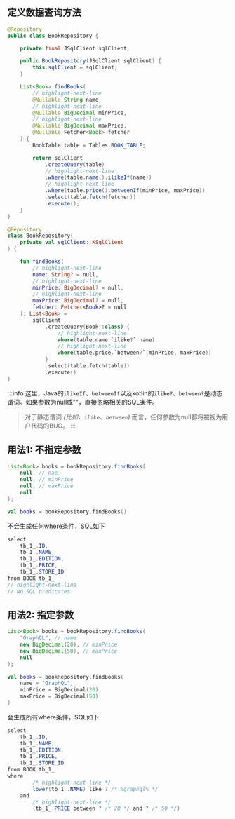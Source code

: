
## 定义数据查询方法

<Tabs groupId="language">
<TabItem value="java" label="Java">

```java title="BookRepository.java" 
@Repository
public class BookRepository {

    private final JSqlClient sqlClient;

    public BookRepository(JSqlClient sqlClient) {
        this.sqlClient = sqlClient;
    }

    List<Book> findBooks(
        // highlight-next-line
        @Nullable String name, 
        // highlight-next-line
        @Nullable BigDecimal minPrice,
        // highlight-next-line  
        @Nullable BigDecimal maxPrice, 
        @Nullable Fetcher<Book> fetcher
    ) {  
        BookTable table = Tables.BOOK_TABLE;

        return sqlClient
            .createQuery(table)
            // highlight-next-line
            .where(table.name().ilikeIf(name)) 
            // highlight-next-line
            .where(table.price().betweenIf(minPrice, maxPrice)) 
            .select(table.fetch(fetcher))
            .execute();
    }
}
```

</TabItem>
<TabItem value="kotlin" label="Kotlin">

```kotlin title="BookRepository.kt" 
@Repository  
class BookRepository(
    private val sqlClient: KSqlClient
) {

    fun findBooks( 
        // highlight-next-line
        name: String? = null,
        // highlight-next-line
        minPrice: BigDecimal? = null, 
        // highlight-next-line
        maxPrice: BigDecimal? = null,
        fetcher: Fetcher<Book>? = null
    ): List<Book> =  
        sqlClient  
            .createQuery(Book::class) {
                // highlight-next-line
                where(table.name `ilike?` name) 
                // highlight-next-line 
                where(table.price.`between?`(minPrice, maxPrice)) 
            }
            .select(table.fetch(table))
            .execute() 
}
```

</TabItem> 
</Tabs>

:::info
这里，Java的`ilikeIf`、`betweenIf`以及kotlin的`ilike?`、`between?`是动态谓词。如果参数为null或""，直接忽略相关的SQL条件。

> 对于静态谓词 *(比如，`ilike`、`between`)* 而言，任何参数为null都将被视为用户代码的BUG。
:::

## 用法1: 不指定参数

<Tabs groupId="language">
<TabItem value="java" label="Java">

```java
List<Book> books = bookRepository.findBooks(
    null, // nae
    null, // minPrice
    null, // maxPrice
    null
);
```

</TabItem>
<TabItem value="kotlin" label="Kotlin">

```kotlin
val books = bookRepository.findBooks()
```

</TabItem>
</Tabs>

不会生成任何where条件，SQL如下

```csharp
select
    tb_1_.ID,
    tb_1_.NAME,
    tb_1_.EDITION,
    tb_1_.PRICE,
    tb_1_.STORE_ID
from BOOK tb_1_
// highlight-next-line
// No SQL predicates
```

## 用法2: 指定参数

<Tabs groupId="language">
<TabItem value="java" label="Java">

```java
List<Book> books = bookRepository.findBooks(
    "GraphQL", // name
    new BigDecimal(20), // minPrice
    new BigDecimal(50), // maxPrice
    null
);
```

</TabItem>
<TabItem value="kotlin" label="Kotlin">

```kotlin
val books = bookRepository.findBooks(
    name = "GraphQL",
    minPrice = BigDecimal(20),
    maxPrice = BigDecimal(50)
)
```

</TabItem>
</Tabs>

会生成所有where条件，SQL如下

```csharp
select
    tb_1_.ID,
    tb_1_.NAME,
    tb_1_.EDITION,
    tb_1_.PRICE,
    tb_1_.STORE_ID
from BOOK tb_1_
where
        /* highlight-next-line */
        lower(tb_1_.NAME) like ? /* %graphql% */
    and
        /* highlight-next-line */
        (tb_1_.PRICE between ? /* 20 */ and ? /* 50 */)
```